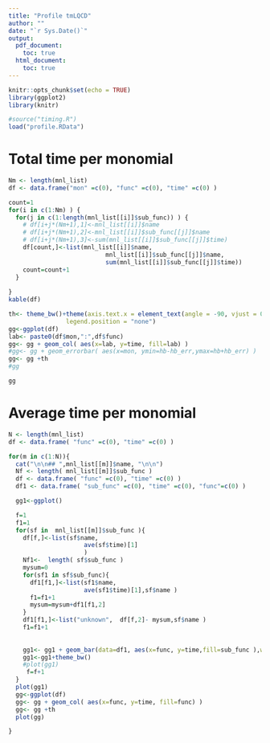 ```yaml
---
title: "Profile tmLQCD"
author: ""
date: "`r Sys.Date()`"
output:
  pdf_document: 
    toc: true
  html_document: 
    toc: true
---
```


```r
knitr::opts_chunk$set(echo = TRUE)
library(ggplot2)
library(knitr)

```


```r
#source("timing.R")
load("profile.RData")
```

# Total time per monomial

```r
Nm <- length(mnl_list)
df <- data.frame("mon" =c(0), "func" =c(0), "time" =c(0) )

count=1
for(i in c(1:Nm) ) {
  for(j in c(1:length(mnl_list[[i]]$sub_func)) ) {
    # df[i+j*(Nm+1),1]<-mnl_list[[i]]$name
    # df[i+j*(Nm+1),2]<-mnl_list[[i]]$sub_func[[j]]$name
    # df[i+j*(Nm+1),3]<-sum(mnl_list[[i]]$sub_func[[j]]$time)
    df[count,]<-list(mnl_list[[i]]$name,
                           mnl_list[[i]]$sub_func[[j]]$name,
                           sum(mnl_list[[i]]$sub_func[[j]]$time))
    count=count+1
  }
  
}
kable(df)
```


```r
th<- theme_bw()+theme(axis.text.x = element_text(angle = -90, vjust = 0., hjust=0.),
                legend.position = "none")
gg<-ggplot(df)
lab<- paste0(df$mon,":",df$func)
gg<- gg + geom_col( aes(x=lab, y=time, fill=lab) )
#gg<- gg + geom_errorbar( aes(x=mon, ymin=hb-hb_err,ymax=hb+hb_err) )
gg<- gg +th
#gg

gg

```

# Average time per monomial

```r
N <- length(mnl_list)
df <- data.frame( "func" =c(0), "time" =c(0) )

for(m in c(1:N)){
  cat("\n\n## ",mnl_list[[m]]$name, "\n\n")
  Nf <- length( mnl_list[[m]]$sub_func )
  df <- data.frame( "func" =c(0), "time" =c(0) )
  df1 <- data.frame( "sub_func" =c(0), "time" =c(0), "func"=c(0) )

  gg1<-ggplot()

  f=1
  f1=1
  for(sf in  mnl_list[[m]]$sub_func ){
    df[f,]<-list(sf$name,
                     ave(sf$time)[1]
                     )
    Nf1<-  length( sf$sub_func )
    mysum=0
    for(sf1 in sf$sub_func){
      df1[f1,]<-list(sf1$name,
                     ave(sf1$time)[1],sf$name )
      f1=f1+1
      mysum=mysum+df1[f1,2]
    }
    df1[f1,]<-list("unknown",  df[f,2]- mysum,sf$name )
    f1=f1+1
  
  
    gg1<- gg1 + geom_bar(data=df1, aes(x=func, y=time,fill=sub_func ),width = 1, stat = "identity" )
    gg1<-gg1+theme_bw()
    #plot(gg1)
     f=f+1
  }
  plot(gg1)
  gg<-ggplot(df)
  gg<- gg + geom_col( aes(x=func, y=time, fill=func) )
  gg<- gg +th
  plot(gg)

}

```
